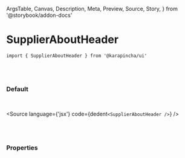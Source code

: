   ArgsTable,
  Canvas,
  Description,
  Meta,
  Preview,
  Source,
  Story,
} from '@storybook/addon-docs'


<Meta title='01. Atoms / SupplierAboutHeader' component={SupplierAboutHeader} />

# SupplierAboutHeader

`import { SupplierAboutHeader } from '@karapincha/ui'`

<br />
<br />

### Default

<br />

<Story name='Default'>
  <div className='doc-story__preview' style={{ zoom: '100%' }}>
    <div className='flex items-center gap-4'>
      <SupplierAboutHeader />
    </div>
  </div>
</Story>

<Source language={'jsx'} code={dedent`<SupplierAboutHeader />`} />

<br />
<br />

### Properties

<ArgsTable of={SupplierAboutHeader} />
